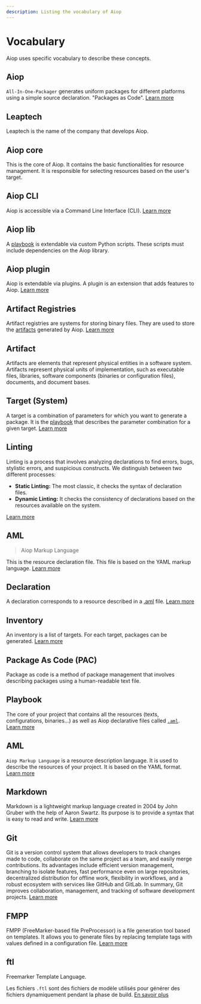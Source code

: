 ```yaml
---
description: Listing the vocabulary of Aiop
---
```


# Vocabulary

Aiop uses specific vocabulary to describe these concepts.

## Aiop

`All-In-One-Packager` generates uniform packages for different platforms using a simple source declaration. "Packages as Code". [Learn more](../aiop/)

## Leaptech

Leaptech is the name of the company that develops Aiop.

## Aiop core

This is the core of Aiop. It contains the basic functionalities for resource management. It is responsible for selecting resources based on the user's target.

## Aiop CLI

Aiop is accessible via a Command Line Interface (CLI). [Learn more](../cli/)

## Aiop lib

A [playbook](#playbook) is extendable via custom Python scripts. These scripts must include dependencies on the Aiop library.

## Aiop plugin

Aiop is extendable via plugins. A plugin is an extension that adds features to Aiop. [Learn more](../plugin/)

## Artifact Registries

Artifact registries are systems for storing binary files. They are used to store the [artifacts](#artifact) generated by Aiop. [Learn more](../registry/)

## Artifact

Artifacts are elements that represent physical entities in a software system. Artifacts represent physical units of implementation, such as executable files, libraries, software components (binaries or configuration files), documents, and document bases.

## Target (System)

A target is a combination of parameters for which you want to generate a package. It is the [playbook](#playbook) that describes the parameter combination for a given target. [Learn more](../system/)

## Linting

Linting is a process that involves analyzing declarations to find errors, bugs, stylistic errors, and suspicious constructs. We distinguish between two different processes:

- **Static Linting:** The most classic, it checks the syntax of declaration files.
- **Dynamic Linting:** It checks the consistency of declarations based on the resources available on the system.

[Learn more](../linting/)

## AML

> Aiop Markup Language

This is the resource declaration file. This file is based on the YAML markup language. [Learn more](../declarations/)

## Declaration

A declaration corresponds to a resource described in a [.aml](#aml) file. [Learn more](../declaration/)

## Inventory

An inventory is a list of targets. For each target, packages can be generated. [Learn more](../inventory/)

## Package As Code (PAC)

Package as code is a method of package management that involves describing packages using a human-readable text file.

## Playbook

The core of your project that contains all the resources (texts, configurations, binaries...) as well as Aiop declarative files called [`.aml`](#aml). [Learn more](../playbook/)

## AML

`Aiop Markup Language` is a resource description language. It is used to describe the resources of your project. It is based on the YAML format. [Learn more](../aml/)

## Markdown

Markdown is a lightweight markup language created in 2004 by John Gruber with the help of Aaron Swartz. Its purpose is to provide a syntax that is easy to read and write. [Learn more](../markdown/)

## Git

Git is a version control system that allows developers to track changes made to code, collaborate on the same project as a team, and easily merge contributions. Its advantages include efficient version management, branching to isolate features, fast performance even on large repositories, decentralized distribution for offline work, flexibility in workflows, and a robust ecosystem with services like GitHub and GitLab. In summary, Git improves collaboration, management, and tracking of software development projects. [Learn more](https://git-scm.com)

## FMPP

FMPP (FreeMarker-based file PreProcessor) is a file generation tool based on templates. It allows you to generate files by replacing template tags with values defined in a configuration file. [Learn more](https://fmpp.sourceforge.net/license.html)

## ftl

Freemarker Template Language.

Les fichiers `.ftl` sont des fichiers de modèle utilisés pour générer des fichiers dynamiquement pendant la phase de build. [En savoir plus](../cookbook/generate_file/)
